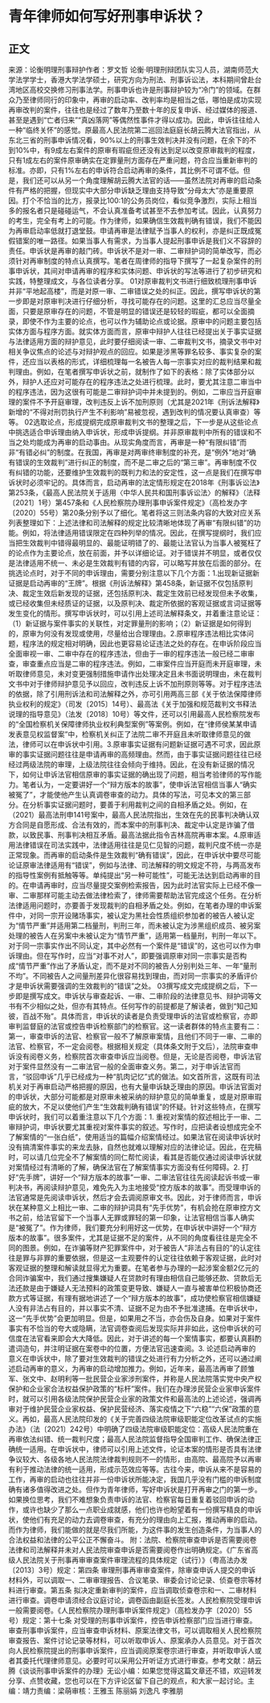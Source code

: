 # 青年律师如何写好刑事申诉状？
## 正文
来源：论衡明理刑事辩护作者：罗文哲 论衡·明理刑辩团队实习人员，湖南师范大学法学学士，香港大学法学硕士，研究方向为刑法、刑事诉讼法，本科期间曾赴台湾地区高校交换修习刑事法学。刑事申诉也许是刑事辩护较为“冷门”的领域。在群众乃至律师同行的印象中，再审的启动率、改判率均是相当之低，哪怕是成功实现再审改判的案件，往往也是经过了数年乃至数十年的反复申诉、经过媒体的报道、甚至是遇到“亡者归来”“真凶落网”等偶然性事件才得以成功。因此，申诉往往给人一种“临终关怀”的感觉。原最高人民法院第二巡回法庭庭长胡云腾大法官指出，从东北三省的刑事申诉情况看，90%以上的刑事生效判决并没有问题，在余下的不到10%中，有9成左右案件的原审有瑕疵但还没有达到足以改变原审裁判的程度，只有1成左右的案件原审确实在定罪量刑方面存在严重问题，符合应当重新审判的标准。亦即，只有1%左右的申诉符合启动再审的条件，其比例不可谓不低。但是，我们还可以从另一个角度理解胡云腾大法官的话——虽然法院对再审的启动条件有严格的把握，但现实中大部分申诉缺乏理由支持导致“分母太大”亦是重要原因。打个不恰当的比方，报录比100:1的公务员岗位，看似竞争激烈，实际上相当多的报名者只是碰碰运气，不会认真准备考试甚至不去参加考试。因此，认真努力的考生，完全有考上的可能。作为律师，如果确信生效裁判确有错误，我们不能因为再审启动率低就打退堂鼓。申请再审是法律赋予当事人的权利，亦是纠正既成冤假错案的唯一路径。如果当事人有需求，为当事人提起刑事申诉是我们义不容辞的责任。申诉状是再审的敲门砖。申诉状不是对一审、二审辩护词的简单改写，而必须针对再审制度的特点认真撰写。笔者在周律师的指导下撰写了一起复杂案件的刑事申诉状，其间对申请再审的程序和实体问题、申诉状的写法等进行了初步研究和实践，特整理成文，与各位读者分享。 01对原审裁判文书进行细致梳理刑事申诉并非“平地起高楼”，而是对原一审、二审错误之处的纠正。因此，撰写申诉状的第一步即是对原审判决进行仔细分析，寻找可能存在的问题。这里的汇总应当尽量全面，只要是原审存在的问题，不管是明显的错误还是较轻的瑕疵，都可以全面摘录，即使不作为主要的论点，也可以作为辅助论点或论据。原审中的问题主要包括实体方面与程序方面。就实体方面而言，原审中辩护人往往已经提出关于事实证据与法律适用方面的辩护意见，此时要仔细阅读一审、二审裁判文书，摘录文书中对相关争议焦点的论述与对辩护观点的回应。如果是涉黑等罪名较多、事实复杂的案件，还应当以表格的形式，详细梳理每一名被告人每一宗事实对应的裁判结果和裁判理由。例如，在笔者撰写申诉状之前，就制作了如下的表格：除了实体部分以外，辩护人还应对可能存在的程序违法之处进行梳理。此时，要尤其注意二审当中的程序违法，因为这很有可能是二审辩护词中并未提到的。例如，二审应当开庭审理的案件不予开庭审理，改判违反上诉不加刑原则（尤其是2021年《刑诉法解释》新增的“不得对刑罚执行产生不利影响”易被忽视，遇到改判的情况要认真审查）等等。 02选取论点，形成提纲完成原审裁判文书的整理之后，下一步是从这些论点中挑选适合申诉理由纳入申诉状，形成申诉提纲。并非原审裁判中所有的错误和不当之处均能成为再审的启动事由。从现实角度而言，再审是一种“有限纠错”而非“有错必纠”的制度。在我国，再审是对两审终审制度的补充，是“例外”地对“确有错误的生效裁判”进行纠正的制度，而不是二审之后的“第三审”。再审制度不仅有纠错的功能，还要维护生效裁判的既判力和法的安定性，这一点是我们在撰写申诉状时必须牢记的。具体而言，启动再审的法定情形规定在2018年《刑事诉讼法》第253条，《最高人民法院关于适用〈中华人民共和国刑事诉讼法〉的解释》（法释〔2021〕1号）第457条和《人民检察院办理刑事申诉案件规定》（高检发办字〔2020〕55号）第20条分别予以了细化。笔者将这三则法条内容的大致对应关系列表整理如下：上述法律和司法解释的规定比较清晰地体现了再审“有限纠错”的功能。例如，将法律适用错误限定在四种列举的情况。因此，在撰写提纲时，我们应当把生效裁判中错得最明显的、最能证明错了的、最能让法官认为当事人被冤枉了的论点作为主要论点，放在前面，并予以详细论证。对于错误并不明显，或者仅仅是法律适用不统一、未必是生效裁判有错的内容，可以略写并放在后面的部分。在挑选论点时，对于不同的申诉理由，需要分别注意以下几个方面：1.出现新证据新证据是启动再审的“王牌”。根据《刑诉法解释》第458条，新证据不仅包括原判决、裁定生效后新发现的证据，还包括原判决、裁定生效前已经发现但未予收集，或已经收集但未经质证的证据，以及原判决、裁定所依据的客观证据或言词证据等发生变化的情形。撰写申诉状时，可以引用上述司法解释条文，并着重注意论证：（1）新证据与案件事实的关联性，对定罪量刑的影响；（2）新证据是如何得到的，原审为何没有发现或使用，尽量给出合理理由。2.原审程序违法相比实体问题，程序法的规定相对明确，因此也更容易论证违法之处的存在。在申诉阶段应当全面审视一审、二审中存在的程序违法，但由于一审的程序违法一般已经二审审查，审查重点应当是二审的程序违法。例如，二审案件应当开庭而未开庭审理，未听取律师意见，未对变更强制措施申请作出处理决定且未书面说明理由，未在裁判文书中对于律师辩护意见予以回应，改判违反上诉不加刑原则等等。对于程序违法的依据，除了引用刑诉法和司法解释之外，亦可引用两高三部《关于依法保障律师执业权利的规定》（司发〔2015〕14号）、最高法《关于加强和规范裁判文书释法说理的指导意见》（法发〔2018〕10号）等文件，还可以引用最高人民检察院发布的“全国检察机关保障律师执业权利典型案例”等案例。例如，在“律师侯某某申请发表意见权监督案”中，检察机关纠正了法院二审不开庭且未听取律师意见的做法，律师可以在申诉状中引用。3.原审事实证据有问题新证据可遇不可求，因此原审的事实证据问题往往是申请再审的高频理由。然而，由于事实证据问题往往已经经过两级法院的审理，上级法院往往会倾向于维持。因此，在没有新证据的情况下，如何让申诉法官相信原审的事实证据的确出现了问题，相当考验律师的写作能力。笔者认为，一定要讲好一个“辩方版本的故事”，使申诉法官相信当事人“确实被冤了”，才能使他产生认真调卷审查的动力。具体的写法，可见本文的第三部分。在分析事实证据问题时，要善于利用裁判之间的自相矛盾之处。例如，在（2021）最高法刑申141号案中，最高人民法院指出，生效在先的民事判决确认双方合同是自愿形成、合法有效的，而本案中的刑事判决、裁定中认定是诈骗了借款，以致民事、刑事判决相互矛盾。最高法据此指令吉林高院再审本案。4.原审适用法律错误在司法实践中，法律适用往往是见仁见智的问题，裁判尺度不统一亦是正常现象。而再审的启动条件是生效裁判“确有错误”，因此，在申诉状中要尽可能论证原审法律适用有“错误”，例如与法律、司法解释的明文规定不符，与两高发布的指导性案例有抵触等等。单纯提出“另一种可能性”，可能无法达到启动再审的目的。在申请再审时，应当尽量提交案例检索报告，因为此时法官实际上已经不像一审、二审那样可能主动去做法律检索了，律师需要帮助法官完成这个任务。在分析法律适用问题时，亦要善于发现裁判的自相矛盾之处。例如，在笔者办理的申诉案件中，对同一宗开设赌场事实，被认定为黑社会性质组织参加者的被告人被认定为“情节严重”并适用第二档量刑，判刑三年，而未被认定为涉黑组织成员、被另案处理的被告人在另案中未被认定为“情节严重”，适用第一档量刑，判刑一年以下。对于同一宗事实作出不同认定，其中必然有一个案件是“错误”的，这也可以作为申诉理由。但在写作时，应当“对事不对人”，即要强调原审对同一宗事实是否构成“情节严重”作出了矛盾认定，而不是对不同的被告人分别判处三年、一年“量刑不均”。不同被告人之间量刑差异化很容易找到理由，而对同一宗事实的矛盾评价才是申诉状需要强调的生效裁判的“错误”之处。 03撰写成文完成提纲之后，下一步即是撰写成文。申诉状与审查起诉、一审、二审阶段的法律意见书、辩护词等文书有不少相似之处，但亦有其特点。任何写作的前提都是了解读者，做到“知己知彼，百战不殆”。具体而言，申诉状的读者是负责受理申诉的法官或检察官，亦即审判监督庭的法官或控告申诉检察部门的检察官。这一读者群体的特点主要有二：第一，审查申诉的法官、检察官一般不了解原审案情，且他们不同于一审、二审的法官、检察官，不一定会阅卷。根据相关规定（具体条文附于文后），法院审查申诉没有阅卷义务，检察院首次审查申诉应当阅卷。但是，无论是否阅卷，申诉法官对于案件显然没有一二审法官一般的全面审查义务。第二，对于申诉法官而言，“驳回申诉”几乎已经成为一种“肌肉记忆”式的做法。如文首所言，这既有司法机关对于再审启动严格把握的原因，也有大量申诉缺乏理由的原因。申诉法官面对的申诉状，大部分可能都是对原审未被采纳的辩护意见的简单重复，或是对原审瑕疵的放大，不足以使他们产生“生效裁判确有错误”的怀疑。针对这些特点，在撰写申诉状时，我们可以着重注意以下几个方面：1. 重视对案情的叙述相比于一审、二审辩护词，申诉状要尤其重视对案件事实的叙述。写作时，应把读者设想成完全不了解案情的“一张白纸”，使用适当的篇幅介绍案情经过。如果法官在阅读申诉状时没有搞清案件事实的来龙去脉，自然也就难以理解对应的法律论证。因此，在完稿时，可以请几位完全不了解案情的同仁帮忙阅读，看其是否能仅通过阅读申诉状就对案情经过有清晰的了解，确保法官在了解案情事实方面没有任何障碍。2. 打好“先手牌”，讲好一个“辩方版本的故事”一审、二审法官往往先阅读起诉书或一审判决书，再阅读辩护意见，难免先入为主地接受“控方版本的故事”。而受理申诉的法官通常是先阅读申诉状，然后才会去调阅原审文书。因此，对于律师而言，申诉状在某种意义上相比一审、二审的辩护词具有“先手优势”，有机会抢在原审控方文书之前，给法官留下一个当事人无罪或罪轻的第一印象，让法官相信当事人确实是“被冤了”。作为律师，我们要充分利用好这一优势，在申诉状中讲好一个“辩方版本的故事”。很多案件，尤其是证据不足的案件，从不同的角度看往往是完全不同的图景。例如，在诈骗等财产犯罪案件中，对于被告人“非法占有目的”的认定往往是罪与非罪的重要依据，但是这一主观要件的认定往往依赖于客观证据，此时对客观证据的整理和解读就显得尤为重要。在笔者参与办理的一起涉案金额2亿元的合同诈骗案中，我们通过搜集嫌疑人在贷款时有理由相信自己能够还款、贷款后无法还款是由于嫌疑人无法预料的政策变更导致、嫌疑人一直与被害单位积极协商还款方式等证据，有理有据地讲述了一个“辩方版本的故事”，成功使检察官相信嫌疑人没有非法占有目的，并以事实不清、证据不足为由不予批准逮捕。在申诉状中，这一“先手优势”会更加明显。但是，如果用之不当，亦会伤及自身。如果对于案件事实有不恰当的夸大或隐瞒，法官调卷查阅后发现实际并非如此，这份申诉状的可信度在法官看来即会大大降低。因此，对于讲述的每一个案情事实，都要认真斟酌遣词造句，并注明证据在案卷中的位置，方便法官迅速查阅。3. 论述启动再审的意义在申诉状中，除了要对生效裁判的错误之处进行有力分析之外，还可以通过阐述启动再审的意义，为再审的启动增加推力。例如，近年来，最高法再审了顾雏军、张文中、赵明利等一批民营企业家涉刑案件，并称是人民法院落实党中央产权保护和企业家合法权益保护政策的“标杆”案件。我们在办理涉民营企业家申诉案件时，就可以引用各级法院保护民营企业家的政策文件和最高法的上述论述，强调再审对于维护民营企业家权益、保护民营经济、落实疫情之下“六稳”“六保”政策的意义。再如，最高人民法院印发的《关于完善四级法院审级职能定位改革试点的实施办法》（法〔2021〕242号）中明确了四级法院审级职能定位：高级人民法院重在再审依法纠错、统一裁判尺度；最高人民法院监督指导全国审判工作、确保法律正确统一适用。在申诉状中，律师可以引用上述文件，论证本案的情形是否具有法律争议较大、各级各地人民法院法律裁判规则不一的情形，由高院、最高院予以再审有利于推动法律的统一适用，形成示范效应等等。古往今来，申诉从来不是容易的工作，再审的启动也往往并非一份申诉状所能决定，我国几乎没有门槛的申诉制度确有诸多值得改进之处。但作为青年律师，写好申诉状是打开再审之门的第一步。如果换位思考，我们不难想象负责申诉的法官、检察官每日重复着驳回申诉的动作，或许也缺少了那么一点职业成就感，他们也许也盼望着有一份撰写精良的申诉状，使他们有充足的动力去调卷审查，有充分的理由向上汇报，推动再审的启动。而作为律师，我们能做的就是尽我们所能，为这件事的发生创造条件，为当事人的合法权益和法律的公平公正不懈奋斗。 附：法院、检察院审查申诉是否需要阅卷法律和司法解释并未对人民法院审查申诉是否需要阅卷作出明确规定。《广东省高级人民法院关于刑事再审审查案件审理流程的具体规定（试行）》（粤高法办发〔2013〕3号）规定：第四条 审理刑事再审审查案件，除审查申诉人提交的申诉材料外，可以调取一、二审审理报告、合议笔录、审委会讨论记录、侦查卷宗等材料进行审查。第五条 拟决定重新审判的案件，应当调取侦查卷宗和一、二审材料进行审查。调卷申请须经合议庭讨论，调卷函由副庭长签发。人民检察院受理申诉一般需要阅卷。《人民检察院办理刑事申诉案件规定》（高检发办字〔2020〕55号）规定：第十七条 对受理的刑事申诉案件，控告申诉检察部门应当进行审查。审查刑事申诉案件，应当审查申诉材料、原案法律文书，可以调取相关人民检察院审查报告、案件讨论记录等材料，可以听取申诉人、原案承办人员意见。对于首次向人民检察院提出的刑事申诉案件，应当调阅原案卷宗进行审查，并听取申诉人或者其委托代理律师意见。必要时可以采用公开听证方式进行审查。参考文献：胡云腾《谈谈刑事申诉案件的办理》无讼小编：如果您觉得这篇文章还不错，欢迎转发分享、点赞收藏，您也可以在下方评论区留下自己的观点，和大家一起讨论。主编：靖力责编：梁萌审核：王雅玉 陈丽娟 刘逸凡 李雅朋